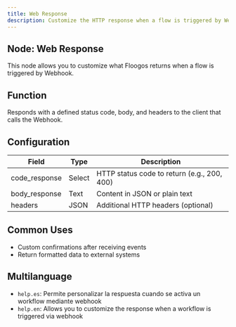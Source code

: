 ```yaml
---
title: Web Response
description: Customize the HTTP response when a flow is triggered by Webhook.
---
```


## Node: Web Response

This node allows you to customize what Floogos returns when a flow is triggered by Webhook.

## Function
Responds with a defined status code, body, and headers to the client that calls the Webhook.

## Configuration

| Field         | Type     | Description                                  |
|---------------|----------|----------------------------------------------|
| code_response | Select   | HTTP status code to return (e.g., 200, 400)  |
| body_response | Text     | Content in JSON or plain text               |
| headers       | JSON     | Additional HTTP headers (optional)          |

## Common Uses
- Custom confirmations after receiving events
- Return formatted data to external systems

## Multilanguage
- `help.es`: Permite personalizar la respuesta cuando se activa un workflow mediante webhook  
- `help.en`: Allows you to customize the response when a workflow is triggered via webhook
